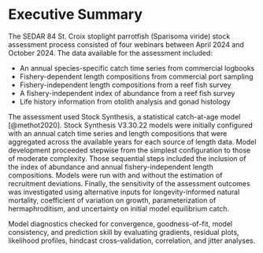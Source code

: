 # Executive Summary {.unnumbered}

The SEDAR 84 St. Croix stoplight parrotfish (Sparisoma viride) stock assessment process consisted of four webinars between April 2024 and October 2024. The data available for the assessment included:

-   An annual species-specific catch time series from commercial logbooks
-   Fishery-dependent length compositions from commercial port sampling
-   Fishery-independent length compositions from a reef fish survey
-   A fishery-independent index of abundance from a reef fish survey
-   Life history information from otolith analysis and gonad histology

The assessment used Stock Synthesis, a statistical catch-at-age model [@methot2020]. Stock Synthesis V3.30.22 models were initially configured with an annual catch time series and length compositions that were aggregated across the available years for each source of length data. Model development proceeded stepwise from the simplest configuration to those of moderate complexity. Those sequential steps included the inclusion of the index of abundance and annual fishery-independent length compositions. Models were run with and without the estimation of recruitment deviations. Finally, the sensitivity of the assessment outcomes was investigated using alternative inputs for longevity-informed natural mortality, coefficient of variation on growth, parameterization of hermaphroditism, and uncertainty on initial model equilibrium catch.

Model diagnostics checked for convergence, goodness-of-fit, model consistency, and prediction skill by evaluating gradients, residual plots, likelihood profiles, hindcast cross-validation, correlation, and jitter analyses. 

```{=openxml}
<w:p><w:r><w:br w:type="page"/></w:r></w:p>
```
